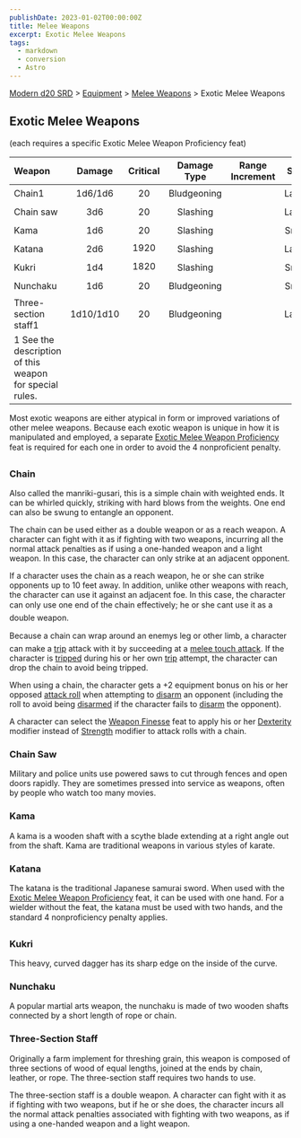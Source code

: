 ```yaml
---
publishDate: 2023-01-02T00:00:00Z
title: Melee Weapons
excerpt: Exotic Melee Weapons
tags:
  - markdown
  - conversion
  - Astro
---
```


[Modern d20 SRD](/#modernD20) > [Equipment](modern-d20-srd-equipment-index) > [Melee Weapons](modern-d20-srd-equipment-weapons-melee) > Exotic Melee Weapons

## Exotic Melee Weapons

(each requires a specific Exotic Melee Weapon Proficiency feat)

| Weapon                                                  |  Damage   | Critical | Damage Type | Range Increment | Size  | Weight | Purchase DC | Restriction |
| :------------------------------------------------------ | :-------: | :------: | :---------: | :-------------: | :---: | :----: | :---------: | ----------: |
| Chain1                                                  |  1d6/1d6  |    20    | Bludgeoning |                 | Large | 5 lb.  |      5      |             |
| Chain saw                                               |    3d6    |    20    |  Slashing   |                 | Large | 10 lb. |      9      |             |
| Kama                                                    |    1d6    |    20    |  Slashing   |                 | Small | 2 lb.  |      5      |             |
| Katana                                                  |    2d6    |   1920   |  Slashing   |                 | Large | 6 lb.  |     12      |             |
| Kukri                                                   |    1d4    |   1820   |  Slashing   |                 | Small | 1 lb.  |      5      |             |
| Nunchaku                                                |    1d6    |    20    | Bludgeoning |                 | Small | 2 lb.  |      3      |             |
| Three-section staff1                                    | 1d10/1d10 |    20    | Bludgeoning |                 | Large | 3 lb.  |      4      |             |
| 1 See the description of this weapon for special rules. |           |          |             |                 |       |        |             |             |

Most exotic weapons are either atypical in form or improved variations of other melee weapons. Because each exotic weapon is unique in how it is manipulated and employed, a separate [Exotic Melee Weapon Proficiency](modern-d20-srd-feats-exotic-melee-weapons-proficiency) feat is required for each one in order to avoid the 4 nonproficient penalty.

### Chain

Also called the manriki-gusari, this is a simple chain with weighted ends. It can be whirled quickly, striking with hard blows from the weights. One end can also be swung to entangle an opponent.

The chain can be used either as a double weapon or as a reach weapon. A character can fight with it as if fighting with two weapons, incurring all the normal attack penalties as if using a one-handed weapon and a light weapon. In this case, the character can only strike at an adjacent opponent.

If a character uses the chain as a reach weapon, he or she can strike opponents up to 10 feet away. In addition, unlike other weapons with reach, the character can use it against an adjacent foe. In this case, the character can only use one end of the chain effectively; he or she cant use it as a double weapon.

Because a chain can wrap around an enemys leg or other limb, a character can make a [trip](modern-d20-srd-combat-trip) attack with it by succeeding at a [melee touch attack](modern-d20-srd-combat-attack-actions). If the character is [tripped](modern-d20-srd-combat-trip) during his or her own [trip](modern-d20-srd-combat-trip) attempt, the character can drop the chain to avoid being tripped.

When using a chain, the character gets a +2 equipment bonus on his or her opposed [attack roll](modern-d20-srd-combat-attack-roll) when attempting to [disarm](modern-d20-srd-combat-disarm) an opponent (including the roll to avoid being [disarmed](modern-d20-srd-combat-disarm) if the character fails to [disarm](modern-d20-srd-combat-disarm) the opponent).

A character can select the [Weapon Finesse](modern-d20-srd-feats-weapon-finesse) feat to apply his or her [Dexterity](modern-d20-srd-basics-ability-scores) modifier instead of [Strength](modern-d20-srd-basics-ability-scores) modifier to attack rolls with a chain.

### Chain Saw

Military and police units use powered saws to cut through fences and open doors rapidly. They are sometimes pressed into service as weapons, often by people who watch too many movies.

### Kama

A kama is a wooden shaft with a scythe blade extending at a right angle out from the shaft. Kama are traditional weapons in various styles of karate.

### Katana

The katana is the traditional Japanese samurai sword. When used with the [Exotic Melee Weapon Proficiency](modern-d20-srd-feats-exotic-melee-weapons-proficiency) feat, it can be used with one hand. For a wielder without the feat, the katana must be used with two hands, and the standard 4 nonproficiency penalty applies.

### Kukri

This heavy, curved dagger has its sharp edge on the inside of the curve.

### Nunchaku

A popular martial arts weapon, the nunchaku is made of two wooden shafts connected by a short length of rope or chain.

### Three-Section Staff

Originally a farm implement for threshing grain, this weapon is composed of three sections of wood of equal lengths, joined at the ends by chain, leather, or rope. The three-section staff requires two hands to use.

The three-section staff is a double weapon. A character can fight with it as if fighting with two weapons, but if he or she does, the character incurs all the normal attack penalties associated with fighting with two weapons, as if using a one-handed weapon and a light weapon.
